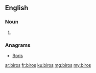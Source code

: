 ==English==

===Noun===
{{head|en|plural}}

# {{plural of|biro|lang=en}}

===Anagrams===
* [[Boris#English|Boris]]

[[ar:biros]]
[[fr:biros]]
[[ku:biros]]
[[mg:biros]]
[[my:biros]]